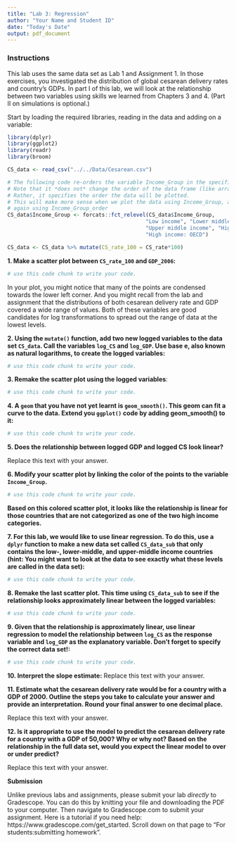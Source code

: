 ```yaml
---
title: "Lab 3: Regression"
author: "Your Name and Student ID"
date: "Today's Date"
output: pdf_document
---
```


### Instructions

This lab uses the same data set as Lab 1 and Assignment 1. In those exercises, you
investigated the distribution of global cesarean delivery rates and country's 
GDPs. In part I of this lab, we will look at the relationship between two 
variables using skills we learned from Chapters 3 and 4. (Part II on
simulations is optional.)

Start by loading the required libraries, reading in the data and adding on a 
variable:

```r
library(dplyr)
library(ggplot2)
library(readr)
library(broom)

CS_data <- read_csv("../../Data/Cesarean.csv")

# The following code re-orders the variable Income_Group in the specified order.
# Note that it *does not* change the order of the data frame (like arrange() does)
# Rather, it specifies the order the data will be plotted. 
# This will make more sense when we plot the data using Income_Group, and then
# again using Income_Group_order
CS_data$Income_Group <- forcats::fct_relevel(CS_data$Income_Group, 
                                            "Low income", "Lower middle income", 
                                            "Upper middle income", "High income: nonOECD", 
                                            "High income: OECD")

CS_data <- CS_data %>% mutate(CS_rate_100 = CS_rate*100)
```

**1. Make a scatter plot between `CS_rate_100` and `GDP_2006`:**

```r
# use this code chunk to write your code.
```

In your plot, you might notice that many of the points are condensed towards the 
lower left corner. And you might recall from the lab and assignment that the 
distributions of both cesarean delivery rate and GDP covered a wide range of 
values. Both of these variables are good candidates for log transformations to
spread out the range of data at the lowest levels.

**2. Using the `mutate()` function, add two new logged variables to the data set
`CS_data`. Call the variables `log_CS` and `log_GDP`. Use base e, also known as 
natural logarithms, to create the logged variables:**

```r
# use this code chunk to write your code.
```

**3. Remake the scatter plot using the logged variables**:

```r
# use this code chunk to write your code.
```

**4. A `geom` that you have not yet learnt is `geom_smooth()`. This geom can fit 
a curve to the data. Extend you `ggplot()` code by adding geom_smooth() to it:**

```r
# use this code chunk to write your code.
```

**5. Does the relationship between logged GDP and logged CS look linear?**

Replace this text with your answer. 

**6. Modify your scatter plot by linking the color of the points to the variable
`Income_Group`.**

```r
# use this code chunk to write your code.
```

**Based on this colored scatter plot, it looks like the relationship is linear 
for those countries that are not categorized as one of the two high income
categories.**

**7. For this lab, we would like to use linear regression. To do this, use a 
`dplyr` function to make a new data set called `CS_data_sub` that only contains
the low-, lower-middle, and upper-middle income countries (hint: You might want
to look at the data to see exactly what these levels are called in the data set):**

```r
# use this code chunk to write your code.
```

**8. Remake the last scatter plot. This time using `CS_data_sub` to see if the 
relationship looks approximately linear between the logged variables:**

```r
# use this code chunk to write your code.
```

**9. Given that the relationship is approximately linear, use linear regression to 
model the relationship between `log_CS` as the response variable and `log_GDP` 
as the explanatory variable. Don't forget to specify the correct data set!:**

```r
# use this code chunk to write your code.
```

**10. Interpret the slope estimate:** Replace this text with your answer.

**11. Estimate what the cesarean delivery rate would be for a country with a GDP 
of 2000. Outline the steps you take to calculate your answer and provide an 
interpretation. Round your final answer to one decimal place.**

Replace this text with your answer.

**12. Is it appropriate to use the model to predict the cesarean delivery rate 
for a country with a GDP of 50,000? Why or why not? Based on the relationship in 
the full data set, would you expect the linear model to over or under predict?**

Replace this text with your answer.

\newpage 

**Submission** 

Unlike previous labs and assignments, please submit your lab *directly* to 
Gradescope. You can do this by knitting your file and downloading the PDF to 
your computer. Then navigate to Gradescope.com to submit your assignment. Here 
is a tutorial if you need help: https://www.gradescope.com/get_started. 
Scroll down on that page to "For students:submitting homework".